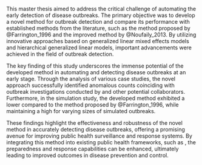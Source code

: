 \chapter{Conclusion}

This master thesis aimed to address the critical challenge of automating the early detection of disease outbreaks. The primary objective was to develop a novel method for outbreak detection and compare its performance with established methods from the literature, such as the method proposed by @Farrington_1996 and the improved method by @Noufaily_2013. By utilizing innovative approaches based on generalized linear mixed effects models and hierarchical generalized linear models, important advancements were achieved in the field of outbreak detection.

The key finding of this study underscores the immense potential of the developed method in automating and detecting disease outbreaks at an early stage. Through the analysis of various case studies, the novel approach successfully identified anomalous counts coinciding with outbreak investigations conducted by \gls{SSI} and other potential collaborators. Furthermore, in the simulation study, the developed method exhibited a lower \gls{FPR} compared to the method proposed by @Farrington_1996, while maintaining a high \gls{POD} for varying sizes of simulated outbreaks.

These findings highlight the effectiveness and robustness of the novel method in accurately detecting disease outbreaks, offering a promising avenue for improving public health surveillance and response systems. By integrating this method into existing public health frameworks, such as \gls{MiBa}, the preparedness and response capabilities can be enhanced, ultimately leading to improved outcomes in disease prevention and control.

\cleardoublepage